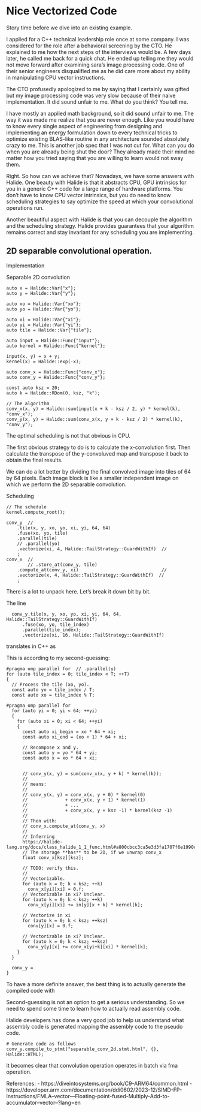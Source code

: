 # Nice Vectorized Code

Story time before we dive into an existing example.

I applied for a C++ technical leadership role once at some company. I was
considered for the role after a behavioral screening by the CTO. He explained to
me how the next steps of the interviews would be. A few days later, he called me
back for a quick chat. He ended up telling me they would not move forward after
examining sara's image processing code. One of their senior engineers
disqualified me as he did care more about my ability in manipulating CPU vector
instructions.

The CTO profusedly apologized to me by saying that I certainly was gifted but my
image processing code was very slow because of their naive implementation. It
did sound unfair to me. What do you think? You tell me.

I have mostly an applied math background, so it did sound unfair to me. The
way it was made me realize that you are never enough. Like you would have to know
every single aspect of engineering from designing and implementing an energy
formulation down to every technical tricks to optimize existing BLAS-like
routine in any architecture sounded absolutely crazy to me. This is another job
spec that I was not cut for. What can you do when you are already being shut the
door? They already made their mind no matter how you tried saying that you are
willing to learn would not sway them.

Right. So how can we achieve that? Nowadays, we have some answers with Halide.
One beauty with Halide is that it abstracts CPU, GPU intrinsics for you in a
generic C++ code for a large range of hardware platforms. You don't have to know
CPU vector intrinsics, but you do need to know scheduling strategies to say
optimize the speed at which your convolutional operations run.

Another beautiful aspect with Halide is that you can decouple the algorithm and
the scheduling strategy. Halide provides guarantees that your algorithm remains
correct and stay invariant for any scheduling you are implementing.

## 2D separable convolutional operation.

Implementation

Separable 2D convolution
```
auto x = Halide::Var{"x"};
auto y = Halide::Var{"y"};

auto xo = Halide::Var{"xo"};
auto yo = Halide::Var{"yo"};

auto xi = Halide::Var{"xi"};
auto yi = Halide::Var{"yi"};
auto tile = Halide::Var{"tile"};

auto input = Halide::Func{"input"};
auto kernel = Halide::Func{"kernel"};

input(x, y) = x + y;
kernel(x) = Halide::exp(-x);

auto conv_x = Halide::Func{"conv_x"};
auto conv_y = Halide::Func{"conv_y"};

const auto ksz = 20;
auto k = Halide::RDom(0, ksz, "k");

// The algorithm
conv_x(x, y) = Halide::sum(input(x + k - ksz / 2, y) * kernel(k), "conv_x");
conv_y(x, y) = Halide::sum(conv_x(x, y + k - ksz / 2) * kernel(k), "conv_y");
```

The optimal scheduling is not that obvious in CPU.

The first obvious strategy to do is to calculate the x-convolution first. Then
calculate the transpose of the y-convoluved map and transpose it back to obtain
the final results.

We can do a lot better by dividing the final convolved image into tiles of 64
by 64 pixels. Each image block is like a smaller independent image on which we
perform the 2D separable convolution.

Scheduling
```
// The schedule
kernel.compute_root();

conv_y  //
    .tile(x, y, xo, yo, xi, yi, 64, 64)
    .fuse(xo, yo, tile)
    .parallel(tile)
    // .parallel(yo)
    .vectorize(xi, 4, Halide::TailStrategy::GuardWithIf)  //
    ;
conv_x  //
        // .store_at(conv_y, tile)
    .compute_at(conv_y, xi)                               //
    .vectorize(x, 4, Halide::TailStrategy::GuardWithIf)  //
    ;
```

There is a lot to unpack here. Let's break it down bit by bit.

The line
```
  conv_y.tile(x, y, xo, yo, xi, yi, 64, 64, Halide::TailStrategy::GuardWithIf)
      .fuse(xo, yo, tile_index)
      .parallel(tile_index);
      .vectorize(xi, 16, Halide::TailStrategy::GuardWithIf)
```

translates in C++ as

This is according to my second-guessing:
```
#pragma omp parallel for  // .parallel(y)
for (auto tile_index = 0; tile_index < T; ++T)
{
  // Process the tile (xo, yo).
  const auto yo = tile_index / T;
  const auto xo = tile_index % T;

#pragma omp parallel for
  for (auto yi = 0; yi < 64; ++yi)
  {
    for (auto xi = 0; xi < 64; ++yi)
    {
      const auto xi_begin = xo * 64 + xi;
      const auto xi_end = (xo + 1) * 64 + xi;

      // Recompose x and y.
      const auto y = yo * 64 + yi;
      const auto x = xo * 64 + xi;


      // conv_y(x, y) = sum(conv_x(x, y + k) * kernel(k));
      //
      // means:
      //
      // conv_y(x, y) = conv_x(x, y + 0) * kernel(0) 
      //              + conv_x(x, y + 1) * kernel(1)
      //              + ...
      //              + conv_x(x, y + ksz -1) * kernel(ksz -1)
      //
      // Then with:
      // conv_x.compute_at(conv_y, x)
      //
      // Inferring
      https://halide-lang.org/docs/class_halide_1_1_func.html#a800cbcc3ca5e3d3fa1707f6e1990ec83.
      // The storage **has** to be 2D, if we unwrap conv_x
      float conv_x[ksz][ksz];

      // TODO: verify this.
      //
      // Vectorizable.
      for (auto k = 0; k < ksz; ++k)
        conv_x[yi][xi] = 0.f;
      // Vectorizable in xi? Unclear.
      for (auto k = 0; k < ksz; ++k)
        conv_x[yi][xi] += in[y][x + k] * kernel[k];

      // Vectorize in xi
      for (auto k = 0; k < ksz; ++ksz)
        conv[y][x] = 0.f;

      // Vectorizable in xi? Unclear.
      for (auto k = 0; k < ksz; ++ksz)
        conv_y[y][x] += conv_x[yi+k][xi] * kernel[k];
    }
  }

  conv_y = 
}
```

To have a more definite answer, the best thing is to actually generate the
compiled code with

Second-guessing is not an option to get a serious understanding. So we need to
spend some time to learn how to actually read assembly code.

Halide developers has done a very good job to help us understand what assembly
code is generated mapping the assembly code to the pseudo code.

```
# Generate code as follows
conv_y.compile_to_stmt("separable_conv_2d.stmt.html", {}, Halide::HTML);
```

It becomes clear that convolution operation operates in batch via fma operation.


References:
- https://diveintosystems.org/book/C9-ARM64/common.html
- https://developer.arm.com/documentation/ddi0602/2023-12/SIMD-FP-Instructions/FMLA--vector---Floating-point-fused-Multiply-Add-to-accumulator--vector--?lang=en
